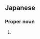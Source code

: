 ==Japanese==
{{ja-kanjitab|沙|由|梨}}

===Proper noun===
{{ja-pos|proper|さゆり}}

# {{given name|female|lang=ja|sort=さゆり}}